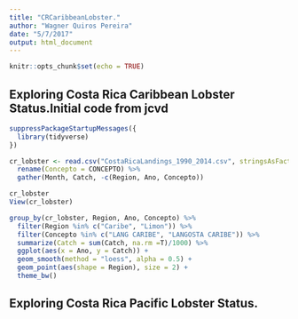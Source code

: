 ```yaml
---
title: "CRCaribbeanLobster."
author: "Wagner Quiros Pereira"
date: "5/7/2017"
output: html_document
---
```


```r
knitr::opts_chunk$set(echo = TRUE)
```

## Exploring Costa Rica Caribbean Lobster Status.Initial code from jcvd

```r
suppressPackageStartupMessages({
  library(tidyverse)
})

cr_lobster <- read.csv("CostaRicaLandings_1990_2014.csv", stringsAsFactors = T, strip.white = T, sep = ",") %>% 
  rename(Concepto = CONCEPTO) %>% 
  gather(Month, Catch, -c(Region, Ano, Concepto))

cr_lobster
View(cr_lobster)

group_by(cr_lobster, Region, Ano, Concepto) %>% 
  filter(Region %in% c("Caribe", "Limon")) %>% 
  filter(Concepto %in% c("LANG CARIBE", "LANGOSTA CARIBE")) %>% 
  summarize(Catch = sum(Catch, na.rm =T)/1000) %>% 
  ggplot(aes(x = Ano, y = Catch)) +
  geom_smooth(method = "loess", alpha = 0.5) +
  geom_point(aes(shape = Region), size = 2) +
  theme_bw()
```


## Exploring Costa Rica Pacific Lobster Status.
